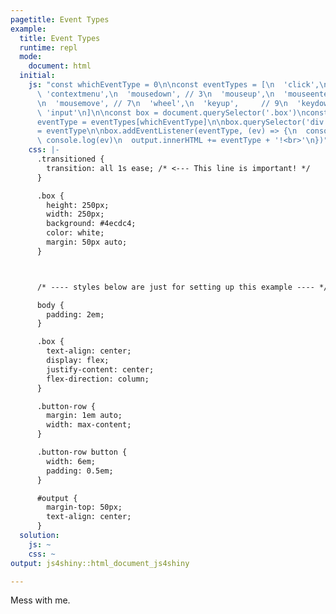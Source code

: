 ```yaml
---
pagetitle: Event Types
example:
  title: Event Types
  runtime: repl
  mode:
    document: html
  initial:
    js: "const whichEventType = 0\n\nconst eventTypes = [\n  'click',\n  'dblclick',\n
      \ 'contextmenu',\n  'mousedown', // 3\n  'mouseup',\n  'mouseenter',\n  'mouseleave',
      \n  'mousemove', // 7\n  'wheel',\n  'keyup',     // 9\n  'keydown',\n  'change',\n
      \ 'input'\n]\n\nconst box = document.querySelector('.box')\nconst output = document.getElementById('output')\n\nlet
      eventType = eventTypes[whichEventType]\n\nbox.querySelector('div').innerHTML
      = eventType\n\nbox.addEventListener(eventType, (ev) => {\n  console.clear()\n
      \ console.log(ev)\n  output.innerHTML += eventType + '!<br>'\n})"
    css: |-
      .transitioned {
        transition: all 1s ease; /* <--- This line is important! */
      }

      .box {
        height: 250px;
        width: 250px;
        background: #4ecdc4;
        color: white;
        margin: 50px auto;
      }



      /* ---- styles below are just for setting up this example ---- */

      body {
        padding: 2em;
      }

      .box {
        text-align: center;
        display: flex;
        justify-content: center;
        flex-direction: column;
      }

      .button-row {
        margin: 1em auto;
        width: max-content;
      }

      .button-row button {
        width: 6em;
        padding: 0.5em;
      }

      #output {
        margin-top: 50px;
        text-align: center;
      }
  solution:
    js: ~
    css: ~
output: js4shiny::html_document_js4shiny

---
```

<div><!--for pandoc-->
<div class="box">
  <div>Mess with me.</div>
</div>

<pre id="output"></pre>
</div><!--for pandoc-->